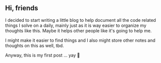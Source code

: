 

## Hi, friends

I decided to start writing a little blog to help document all the code related things I solve on a daily, mainly just as it
is way easier to organize my thoughts like this. Maybe it helps other people like it's going to help me.

I might make it easier to find things and I also might store other notes and thoughts on this as well, tbd.

Anyway, this is my first post ... yay 🎉
